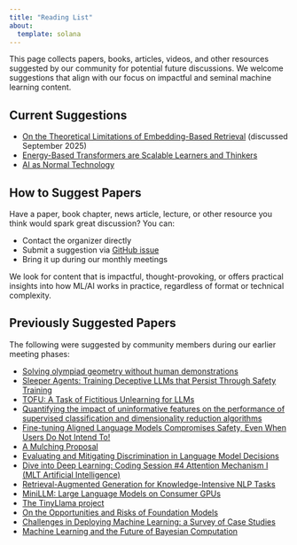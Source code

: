 ```yaml
---
title: "Reading List"
about:
  template: solana
---
```


This page collects papers, books, articles, videos, and other resources suggested by our community for potential future discussions. We welcome suggestions that align with our focus on impactful and seminal machine learning content.

## Current Suggestions

- [On the Theoretical Limitations of Embedding-Based Retrieval](https://arxiv.org/abs/2508.21038) (discussed September 2025)
- [Energy-Based Transformers are Scalable Learners and Thinkers](https://arxiv.org/abs/2507.02092)
- [AI as Normal Technology](https://knightcolumbia.org/content/ai-as-normal-technology)

## How to Suggest Papers

Have a paper, book chapter, news article, lecture, or other resource you think would spark great discussion? You can:

- Contact the organizer directly
- Submit a suggestion via [GitHub issue](https://github.com/AustinMLJournalClub/AustinMLJournalClub.github.io/issues)
- Bring it up during our monthly meetings

We look for content that is impactful, thought-provoking, or offers practical insights into how ML/AI works in practice, regardless of format or technical complexity.

## Previously Suggested Papers

The following were suggested by community members during our earlier meeting phases:

- [Solving olympiad geometry without human demonstrations](https://www.nature.com/articles/s41586-023-06747-5?_hsmi=291326409)
- [Sleeper Agents: Training Deceptive LLMs that Persist Through Safety Training](https://arxiv.org/abs/2401.05566)
- [TOFU: A Task of Fictitious Unlearning for LLMs](https://arxiv.org/abs/2401.06121)
- [Quantifying the impact of uninformative features on the performance of supervised classification and dimensionality reduction algorithms](https://pubs.aip.org/aip/aml/article/1/4/046118/2928862/Quantifying-the-impact-of-uninformative-features)
- [Fine-tuning Aligned Language Models Compromises Safety, Even When Users Do Not Intend To!](https://arxiv.org/abs/2310.03693)
- [A Mulching Proposal](https://arxiv.org/abs/1908.06166)
- [Evaluating and Mitigating Discrimination in Language Model Decisions](https://www.anthropic.com/index/evaluating-and-mitigating-discrimination-in-language-model-decisions)
- [Dive into Deep Learning: Coding Session #4 Attention Mechanism I (MLT Artificial Intelligence)](https://www.youtube.com/watch?v=baEQGk-CTwk&ab_channel=MLTArtificialIntelligence)
- [Retrieval-Augmented Generation for Knowledge-Intensive NLP Tasks](https://arxiv.org/abs/2005.11401)
- [MiniLLM: Large Language Models on Consumer GPUs](https://github.com/kuleshov/minillm)
- [The TinyLlama project](https://github.com/jzhang38/TinyLlama)
- [On the Opportunities and Risks of Foundation Models](https://arxiv.org/abs/2108.07258)
- [Challenges in Deploying Machine Learning: a Survey of Case Studies](https://arxiv.org/abs/2011.09926)
- [Machine Learning and the Future of Bayesian Computation](https://arxiv.org/abs/2304.11251)